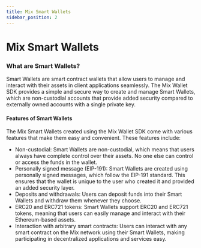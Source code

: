 ```yaml
---
title: Mix Smart Wallets
sidebar_position: 2
---
```


# Mix Smart Wallets

### **What are Smart Wallets?**

Smart Wallets are smart contract wallets that allow users to manage and interact with their assets in client applications seamlessly. The Mix Wallet SDK provides a simple and secure way to create and manage Smart Wallets, which are non-custodial accounts that provide added security compared to externally owned accounts with a single private key.

#### **Features of Smart Wallets**

The Mix Smart Wallets created using the Mix Wallet SDK come with various features that make them easy and convenient. These features include:

* Non-custodial: Smart Wallets are non-custodial, which means that users always have complete control over their assets. No one else can control or access the funds in the wallet.
* Personally signed message (EIP-191): Smart Wallets are created using personally signed messages, which follow the EIP-191 standard. This ensures that the wallet is unique to the user who created it and provided an added security layer.
* Deposits and withdrawals: Users can deposit funds into their Smart Wallets and withdraw them whenever they choose.
* ERC20 and ERC721 tokens: Smart Wallets support ERC20 and ERC721 tokens, meaning that users can easily manage and interact with their Ethereum-based assets.
* Interaction with arbitrary smart contracts: Users can interact with any smart contract on the Mix network using their Smart Wallets, making participating in decentralized applications and services easy.

